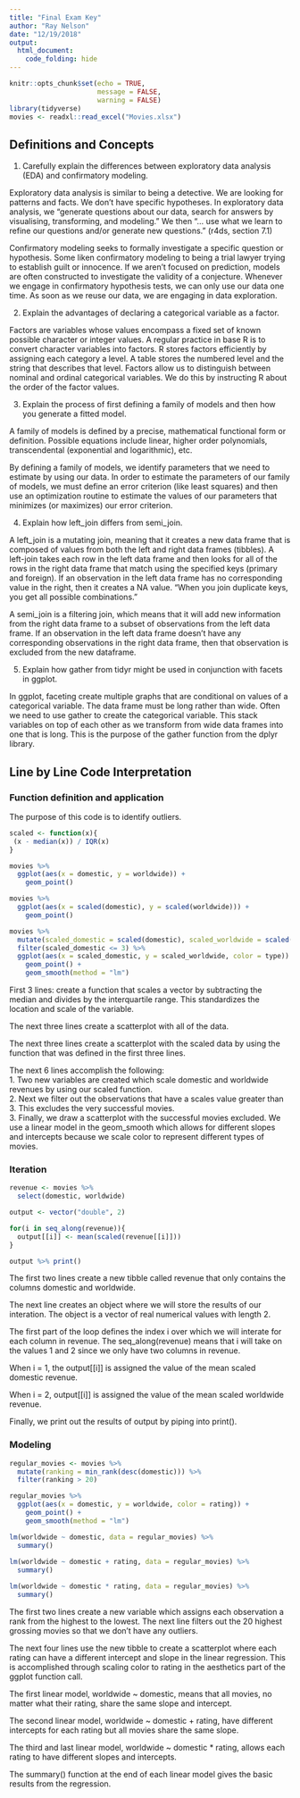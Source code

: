 ```yaml
---
title: "Final Exam Key"
author: "Ray Nelson"
date: "12/19/2018"
output:
  html_document:
    code_folding: hide
---
```


```r
knitr::opts_chunk$set(echo = TRUE,
                      message = FALSE,
                      warning = FALSE)
library(tidyverse)
movies <- readxl::read_excel("Movies.xlsx")
```

## Definitions and Concepts  

1.  Carefully explain the differences between exploratory data analysis (EDA) and confirmatory modeling.  

Exploratory data analysis is similar to being a detective. We are looking for patterns and facts. We don't have specific hypotheses. In exploratory data analysis, we "generate questions about our data, search for answers by visualising, transforming, and modeling." We then "... use what we learn to refine our questions and/or generate new questions." (r4ds, section 7.1)  

Confirmatory modeling seeks to formally investigate a specific question or hypothesis. Some liken confirmatory modeling to being a trial lawyer trying to establish guilt or innocence. If we aren't focused on prediction, models are often constructed to investigate the validity of a conjecture. Whenever we engage in confirmatory hypothesis tests, we can only use our data one time. As soon as we reuse our data, we are engaging in data exploration.  

2.	Explain the advantages of declaring a categorical variable as a factor.  

Factors are variables whose values encompass a fixed set of known possible character or integer values. A regular practice in base R is to convert character variables into factors. R stores factors efficiently by assigning each category a level. A table stores the numbered level and the string that describes that level. Factors allow us to distinguish between nominal and ordinal categorical variables. We do this by instructing R about the order of the factor values.  

3.	Explain the process of first defining a family of models and then how you generate a fitted model.  

A family of models is defined by a precise, mathematical functional form or definition. Possible equations include linear, higher order polynomials, transcendental (exponential and logarithmic), etc.  

By defining a family of models, we identify parameters that we need to estimate by using our data. In order to estimate the parameters of our family of models, we must define an error criterion (like least squares) and then use an optimization routine to estimate the values of our parameters that minimizes (or maximizes) our error criterion.  

4.	Explain how  left_join differs from semi_join.  

A left_join is a mutating join, meaning that it creates a new data frame that is composed of values from both the left and right data frames (tibbles). A left-join takes each row in the left data frame and then looks for all of the rows in the right data frame that match using the specified keys (primary and foreign). If an observation in the left data frame has no corresponding value in the right, then it creates a NA value. "When you join duplicate keys, you get all possible combinations."  

A semi_join is a filtering join, which means that it will add new information from the right data frame to a subset of observations from the left data frame. If an observation in the left data frame doesn't have any corresponding observations in the right data frame, then that observation is excluded from the new dataframe.  

5.	Explain how gather from tidyr might be used in conjunction with facets in ggplot.  

In ggplot, faceting create multiple graphs that are conditional on values of a categorical variable. The data frame must be long rather than wide. Often we need to use gather to create the categorical variable. This stack variables on top of each other as we transform from wide data frames into one that is long. This is the purpose of the gather function from the dplyr library.  

## Line by Line Code Interpretation   

### Function definition and application   

The purpose of this code is to identify outliers.  

```r
scaled <- function(x){
 (x - median(x)) / IQR(x)
}

movies %>% 
  ggplot(aes(x = domestic, y = worldwide)) +
    geom_point()

movies %>% 
  ggplot(aes(x = scaled(domestic), y = scaled(worldwide))) +
    geom_point()

movies %>%
  mutate(scaled_domestic = scaled(domestic), scaled_worldwide = scaled(worldwide)) %>% 
  filter(scaled_domestic <= 3) %>% 
  ggplot(aes(x = scaled_domestic, y = scaled_worldwide, color = type)) +
    geom_point() +
    geom_smooth(method = "lm")
```  

First 3 lines: create a function that scales a vector by subtracting the median and divides by the interquartile range. This standardizes the location and scale of the variable.  

The next three lines create a scatterplot with all of the data.  

The next three lines create a scatterplot with the scaled data by using the function that was defined in the first three lines.  

The next 6 lines accomplish the following:  
1.  Two new variables are created which scale domestic and worldwide revenues by using our scaled function.  
2. Next we filter out the observations that have a scales value greater than 3. This excludes the very successful movies.  
3.  Finally, we draw a scatterplot with the successful movies excluded. We use a linear model in the geom_smooth which allows for different slopes and intercepts because we scale color to represent different types of movies.  

### Iteration  

```r
revenue <- movies %>% 
  select(domestic, worldwide)

output <- vector("double", 2)

for(i in seq_along(revenue)){
  output[[i]] <- mean(scaled(revenue[[i]]))
}

output %>% print()

```  

The first two lines create a new tibble called revenue that only contains the columns domestic and worldwide.   

The next line creates an object where we will store the results of our interation. The object is a vector of real numerical values with length 2.  

The first part of the loop defines the index i over which we will interate for each column in revenue. The seq_along(revenue) means that i will take on the values 1 and 2 since we only have two columns in revenue.  

When i = 1, the output[[i]] is assigned the value of the mean scaled domestic revenue.  

When i = 2, output[[i]] is assigned the value of the mean scaled worldwide revenue.  

Finally, we print out the results of output by piping into print().  

### Modeling  

```r
regular_movies <- movies %>% 
  mutate(ranking = min_rank(desc(domestic))) %>% 
  filter(ranking > 20)

regular_movies %>% 
  ggplot(aes(x = domestic, y = worldwide, color = rating)) +
    geom_point() +
    geom_smooth(method = "lm")

lm(worldwide ~ domestic, data = regular_movies) %>%
  summary()
  
lm(worldwide ~ domestic + rating, data = regular_movies) %>%
  summary()

lm(worldwide ~ domestic * rating, data = regular_movies) %>%
  summary()

```  

The first two lines create a new variable which assigns each observation a rank from the highest to the lowest.  The next line filters out the 20 highest grossing movies so that we don't have any outliers.  

The next four lines use the new tibble to create a scatterplot where each rating can have a different intercept and slope in the linear regression. This is accomplished through scaling color to rating in the aesthetics part of the ggplot function call.  

The first linear model, worldwide ~ domestic, means that all movies, no matter what their rating, share the same slope and intercept.  

The second linear model, worldwide ~ domestic + rating, have different intercepts for each rating but all movies share the same slope.  

The third and last linear model, worldwide ~ domestic * rating, allows each rating to have different slopes and intercepts.  

The summary() function at the end of each linear model gives the basic results from the regression.  





